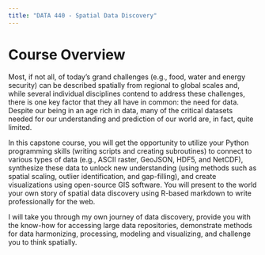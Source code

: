 ```yaml
---
title: "DATA 440 - Spatial Data Discovery"
---
```


<div class="banner"><div class="banner-img"></div></div>

# Course Overview
Most, if not all, of today's grand challenges (e.g., food, water and energy security) can be described spatially from regional to global scales and, while several individual disciplines contend to address these challenges, there is one key factor that they all have in common: the need for data.
Despite our being in an age rich in data, many of the critical datasets needed for our understanding and prediction of our world are, in fact, quite limited.

In this capstone course, you will get the opportunity to utilize your Python programming skills (writing scripts and creating subroutines) to connect to various types of data (e.g., ASCII raster, GeoJSON, HDF5, and NetCDF), synthesize these data to unlock new understanding (using methods such as spatial scaling, outlier identification, and gap-filling), and create visualizations using open-source GIS software.
You will present to the world your own story of spatial data discovery using R-based markdown to write professionally for the web.

I will take you through my own journey of data discovery, provide you with the know-how for accessing large data repositories, demonstrate methods for data harmonizing, processing, modeling and visualizing, and challenge you to think spatially.
